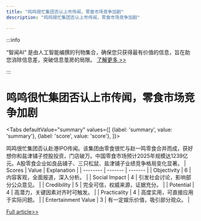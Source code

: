 ```yaml
---
title: "鸣鸣很忙集团否认上市传闻，零食市场竞争加剧"
description: "鸣鸣很忙集团否认上市传闻，零食市场竞争加剧"

---
```



:::info

“智闻AI“ 是由人工智能编撰的刊物集合，确保您只获得最有价值的信息，旨在助您消除信息差，突破信息茧房的局限。  [了解更多 >>](/)

:::

# 鸣鸣很忙集团否认上市传闻，零食市场竞争加剧


<Tabs
	defaultValue="summary"
	values={[
	{label: 'summary', value: 'summary'},
	{label: 'score', value: 'score'},
]}>
<TabItem value="summary">


鸣鸣很忙集团否认赴港IPO传闻。该集团由零食很忙与赵一鸣零食合并而成，获好想你和盐津铺子控股投资，门店破万。中国零食市场预计2025年规模达1239亿元。A股零食企业如良品铺子、三只松鼠、盐津铺子业绩竞争格局变化显著。
</TabItem>
<TabItem value="score">
	| Scores     | Value   | Explanation |
	| -------- | ------- | ------- |
	| Objectivity  | 6    | 内容客观，全面报道，深入分析。    |
	| Social Impact | 4     | 引发社会讨论，影响部分公众意见。    |
	| Credibility    | 5    | 完全可信，权威来源，证据充分。    |
	| Potential    | 4    | 高潜力，关键因素对齐时可触发。    |
	| Practicality    | 4    | 高度实用，可直接应用于实际问题。    |
	| Entertainment Value    | 3    | 有一定娱乐价值，吸引部分观众。    |
</TabItem>
</Tabs>

[Full article>>](https://readhub.cn/topic/8buJxnm9ej2)
